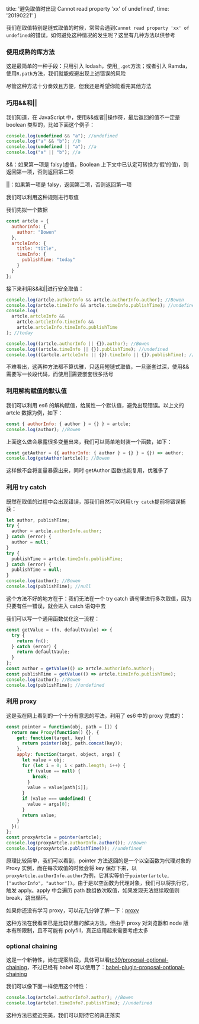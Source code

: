   title: '避免取值时出现 Cannot read property \'xx\' of undefined',
  time: '20190221'
}

我们在取值特别是链式取值的时候，常常会遇到`Cannot read property 'xx' of undefined`的错误，如何避免这种情况的发生呢？这里有几种方法以供参考

### 使用成熟的库方法

这是最简单的一种手段：只用引入 lodash，使用`_.get`方法；或者引入 Ramda，使用`R.path`方法，我们就能规避出现上述错误的风险

尽管这种方法十分奏效且方便，但我还是希望你能看完其他方法

### 巧用&&和||

我们知道，在 JavaScript 中，使用&&或者||操作符，最后返回的值不一定是 boolean 类型的，比如下面这个例子：

```js
console.log(undefined && "a"); //undefined
console.log("a" && "b"); //b
console.log(undefined || "a"); //a
console.log("a" || "b"); //a
```

&&：如果第一项是 falsy(虚值，Boolean 上下文中已认定可转换为‘假‘的值)，则返回第一项，否则返回第二项

||：如果第一项是 falsy，返回第二项，否则返回第一项

我们可以利用这种规则进行取值

我们先拟一个数据

```js
const artcle = {
  authorInfo: {
    author: "Bowen"
  },
  artcleInfo: {
    title: "title",
    timeInfo: {
      publishTime: "today"
    }
  }
};
```

接下来利用&&和||进行安全取值：

```js
console.log(artcle.authorInfo && artcle.authorInfo.author); //Bowen
console.log(artcle.timeInfo && artcle.timeInfo.publishTime); //undefined
console.log(
  artcle.artcleInfo &&
    artcle.artcleInfo.timeInfo &&
    artcle.artcleInfo.timeInfo.publishTime
); //today

console.log((artcle.authorInfo || {}).author); //Bowen
console.log((artcle.timeInfo || {}).publishTime); //undefined
console.log(((artcle.artcleInfo || {}).timeInfo || {}).publishTime); //today
```

不难看出，这两种方法都不算优雅，只适用短链式取值，一旦嵌套过深，使用&&需要写一长段代码，而使用||需要嵌套很多括号

### 利用解构赋值的默认值

我们可以利用 es6 的解构赋值，给属性一个默认值，避免出现错误。以上文的 artcle 数据为例，如下：

```js
const { authorInfo: { author } = {} } = artcle;
console.log(author); //Bowen
```

上面这么做会暴露很多变量出来，我们可以简单地封装一个函数，如下：

```js
const getAuthor = ({ authorInfo: { author } = {} } = {}) => author;
console.log(getAuthor(artcle)); //Bowen
```

这样做不会将变量暴露出来，同时 getAuthor 函数也能复用，优雅多了

### 利用 try catch

既然在取值的过程中会出现错误，那我们自然可以利用`try catch`提前将错误捕获：

```js
let author, publishTime;
try {
  author = artcle.authorInfo.author;
} catch (error) {
  author = null;
}
try {
  publishTime = artcle.timeInfo.publishTime;
} catch (error) {
  publishTime = null;
}
console.log(author); //Bowen
console.log(publishTime); //null
```

这个方法不好的地方在于：我们无法在一个 try catch 语句里进行多次取值，因为只要有任一错误，就会进入 catch 语句中去

我们可以写一个通用函数优化这一流程：

```js
const getValue = (fn, defaultVaule) => {
  try {
    return fn();
  } catch (error) {
    return defaultVaule;
  }
};
const author = getValue(() => artcle.authorInfo.author);
const publishTime = getValue(() => artcle.timeInfo.publishTime);
console.log(author); //Bowen
console.log(publishTime); //undefined
```

### 利用 proxy

这是我在网上看到的一个十分有意思的写法，利用了 es6 中的 proxy 完成的：

```js
const pointer = function(obj, path = []) {
  return new Proxy(function() {}, {
    get: function(target, key) {
      return pointer(obj, path.concat(key));
    },
    apply: function(target, object, args) {
      let value = obj;
      for (let i = 0; i < path.length; i++) {
        if (value == null) {
          break;
        }
        value = value[path[i]];
      }
      if (value === undefined) {
        value = args[0];
      }
      return value;
    }
  });
};
const proxyArtcle = pointer(artcle);
console.log(proxyArtcle.authorInfo.author()); //Bowen
console.log(proxyArtcle.publishTime()); //undefined
```

原理比较简单，我们可以看到，pointer 方法返回的是一个以空函数为代理对象的 Proxy 实例，而在每次取值的时候会将 key 保存下来，以`proxyArtcle.authorInfo.author`为例，它其实等价于`pointer(artcle, ["authorInfo", "author"])`。由于是以空函数为代理对象，我们可以将执行它，触发 apply。apply 中会遍历 path 数组依次取值，如果发现无法继续取值则 break，跳出循环。

如果你还没有学习 proxy，可以花几分钟了解一下：[proxy](http://es6.ruanyifeng.com/#docs/proxy)

这种方法在我看来已是比较优雅的解决方法，但由于 proxy 对浏览器和 node 版本有所限制，且不可能有 polyfill，真正应用起来需要考虑太多

### optional chaining

这是一个新特性，尚在提案阶段，具体可以看[tc39/proposal-optional-chaining](https://github.com/tc39/proposal-optional-chaining)，不过已经有 babel 可以使用了：[babel-plugin-proposal-optional-chaining](https://babeljs.io/docs/en/next/babel-plugin-proposal-optional-chaining)

我们可以像下面一样使用这个特性：

```js
console.log(artcle?.authorInfo?.author); //Bowen
console.log(artcle?.timeInfo?.publishTime); //undefined
```

这种方法已接近完美，我们可以期待它的真正落实
